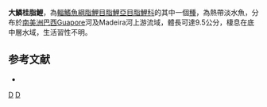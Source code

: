 {{Speciesbox 
| taxon = Charax macrolepis
| status = LC
| status_system = IUCN3.1
| authority =  [[Kner|Kner]], 1858
| synonyms = *''Epicyrtus macrolepis''<br /><small>Kner, 1858</small>
}}
'''大鱗桂脂鯉'''，為[[輻鰭魚綱|輻鰭魚綱]][[脂鯉目|脂鯉目]][[脂鯉亞目|脂鯉亞目]][[脂鯉科|脂鯉科]]的其中一個[[種|種]]，為熱帶淡水魚，分布於[[南美洲|南美洲]][[巴西|巴西]]Guapore河及Madeira河上游流域，體長可達9.5公分，棲息在底中層水域，生活習性不明。

==参考文献==
{{refbegin}}
*{{FishBase_species|genus=Charax|species=macrolepis|year=2013|month=11}}
{{refend}}

{{Taxonbar|from=Q6417220}}

[[Category:桂脂鯉屬|D]]
[[Category:1858年描述的鱼类|D]]


{{魚類小作品}}